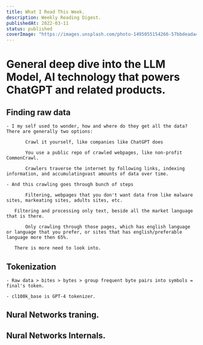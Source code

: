 ```yaml
---
title: What I Read This Week.
description: Weekly Reading Digest. 
publishedAt: 2022-03-11
status: published
coverImage: "https://images.unsplash.com/photo-1495055154266-57bbdeada43e?q=80&w=2070&auto=format&fit=crop&ixlib=rb-4.0.3&ixid=M3wxMjA3fDB8MHxwaG90by1wYWdlfHx8fGVufDB8fHx8fA%3D%3D"
---
```


# General deep dive into the LLM Model, AI technology that powers ChatGPT and related products.

## Finding raw data

    - I my self used to wonder, how and where do they get all the data? There are generally two options:

           Crawl it yourself, like companies like ChatGPT does

           You use a public repo of crawled webpages, like non-profit CommonCrawl.

           Crawlers traverse the internet by following links, indexing information, and accumulatingvast amounts of data over time.

    - And this crawling goes through bunch of steps

           Filtering, webpages that you don't want data from like malware sites, markeating sites, adults sites, etc.

	   Filtering and processing only text, beside all the market language that is there.

           Only crawling through those pages, which has english language or language that you prefer, or sites that has english/preferable language more then 65%.

	   There is more need to look into.

## Tokenization

    - Raw data > bites > bytes > group frequent byte pairs into symbols = final's token.

    - cl100k_base is GPT-4 tokenizer.

## Nural Networks traning.

## Nural Networks Internals.
